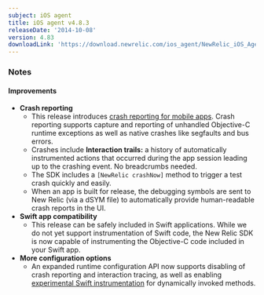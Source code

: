 ```yaml
---
subject: iOS agent
title: iOS agent v4.8.3
releaseDate: '2014-10-08'
version: 4.83
downloadLink: 'https://download.newrelic.com/ios_agent/NewRelic_iOS_Agent_4.83.zip'
---
```


### Notes

#### Improvements

* **Crash reporting**
  * This release introduces [crash reporting for mobile apps](/docs/mobile-monitoring/new-relic-mobile/getting-started/ios-agent-crash-reporting). Crash reporting supports capture and reporting of unhandled Objective-C runtime exceptions as well as native crashes like segfaults and bus errors.
  * Crashes include **Interaction trails:** a history of automatically instrumented actions that occurred during the app session leading up to the crashing event. No breadcrumbs needed.
  * The SDK includes a `[NewRelic crashNow]` method to trigger a test crash quickly and easily.
  * When an app is built for release, the debugging symbols are sent to New Relic (via a dSYM file) to automatically provide human-readable crash reports in the UI.
* **Swift app compatibility**
  * This release can be safely included in Swift applications. While we do not yet support instrumentation of Swift code, the New Relic SDK is now capable of instrumenting the Objective-C code included in your Swift app.
* **More configuration options**
  * An expanded runtime configuration API now supports disabling of crash reporting and interaction tracing, as well as enabling [experimental Swift instrumentation](/docs/mobile-monitoring/new-relic-mobile/getting-started/enabling-swift-interaction-traces) for dynamically invoked methods.
